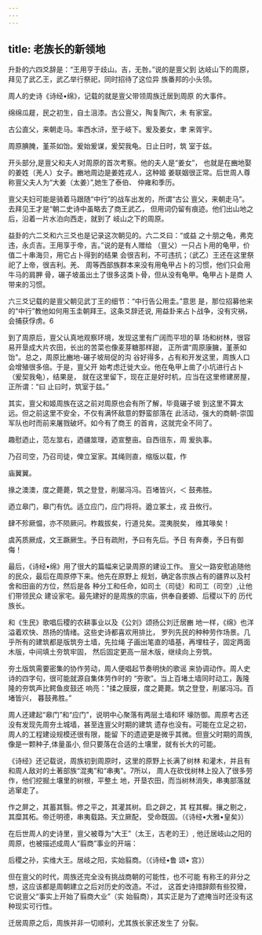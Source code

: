 ```yaml
---
---
---
```

title: 老族长的新领地
---



升卦的六四爻辞是：“王用亨于歧山。吉，无咎。”说的是亶父到 达岐山下的周原，拜见了武乙王，武乙举行祭祀，同时招待了这位异 族番邦的小头领。

周人的史诗《诗经•绵》，记载的就是亶父带领周族迁居到周原 的大事件。

绵绵瓜屣，民之初生，自土沮漆。古公亶父，陶复陶穴，未 有家室。

古公直父，来朝走马。率西水浒，至于岐下。爰及姜女，聿 来胥宇。

周原腆腌，堇茶如饴。爰始爰谋，爰契我龟。日止日时，筑 室于兹。

开头部分,是亶父和夫人对周原的首次考察。他的夫人是“姜女”， 也就是在豳地娶的姜姓（羌人）女子。豳地周边是姜姓戎人，这种姬 姜联姻很正常。后世周人尊称亶父夫人为“大姜（太姜）”,她生了泰伯、 仲雍和季历。

亶父夫妇可能是骑着马跟随“中行”的战车出发的，所谓“古公 亶父，来朝走马”。去拜见王才是“朝二史诗中虽略去了商王武乙， 但用词仍留有痕迹。他们出山地之后，沿着一片水泊向西走，就到了 岐山之下的周原。

益卦的六二爻和六三爻也是记录这次朝见的。六二爻曰：“或益 之十朋之龟，弗克违，永贞吉。王用享于帝，吉。”说的是有人赠给 （亶父）一只占卜用的龟甲，价值二十串海贝，用它占卜得到的结果 会很吉利，不可违抗；（武乙）王还在这里祭祀了上帝，很吉利。羌、 周等西部族群本来没有用龟甲占卜的习惯，他们只会用牛马的肩胛 骨，碾子坡虽出土了很多这类卜骨，但从没有龟甲。龟甲占卜是商 人带来的习惯。

六三爻记载的是亶父朝见武丁王的细节：“中行告公用圭。”意思 是，那位招募他来的“中行”教他如何用玉圭朝拜王。这条爻辞还说, 用益卦来占卜战争，没有灾祸，会捕获俘虏。6

到了周原后，亶父认真地观察环境，发现这里有广阔而平坦的草 场和树林，很容易开垦成大片农田，长出的苦菜也像麦芽糖那样甜， 正所谓“周原康臃，堇荼如饴"。总之，周原比豳地-碾子坡局促的沟 谷好得多，占有和开发这里，周族人口会增殖很多倍。于是，亶父开 始考虑迁徙大业。他在龟甲上凿了小坑进行占卜（爰契我龟），结果是， 就在这里留下，现在正是好时机，应当在这里修建房屋，正所谓：“曰 止曰时，筑室于兹。”

其实，亶父和姬周族在这之前对周原也会有所了解，毕竟碾子坡 到这里不算太远。但之前这里不安全，不仅有满怀敌意的野蛮部落在 此活动，强大的商朝-崇国军队也时而前来屠戮破坏。如今有了商王 的首肯，这就完全不同了。

趣慰迺止，范左筮右，迺疆筮理，迺宣整亩。自西徂东，周 爰执事。

乃召司空，乃召司徒，俾立室家。其绳则直，缩版以载，作

庙翼翼。

掾之澳澳，度之薨薨，筑之登登，削屡冯冯。百堵皆兴，＜ 鼓弗胜。

迺立皋门，皋门有伉。适立应门，应门将将。遒立冢土，戎 丑攸行。

肆不殄厥愠，亦不陨厥问。柞裁拔矣，行道兑矣。混夷脱矣， 维其喙矣！

虞芮质厥成，文王蹶厥生。予日有疏附，予曰有先后。予日 有奔奏，予日有御侮！

最后，《诗经•绵》用了很大的篇幅来记录周原的建设工作。 亶父一路安慰追随他的民众，最后在周原停下来。他先在原野上 规划，确定各宗族占有的疆界以及村舍和田亩的方位，然后是各 种分工和任命，如司土（司徒）和司工（司空）,让他们带领民众 建设家宅。最先建好的是周族的宗庙，供奉自姜嫄、后稷以下的 历代族长。

和《生民》歌唱后稷的农耕事业以及《公刘》颂扬公刘迁居豳 地一样，《绵》也洋溢着欢快、昂扬的情绪。这些史诗都喜欢用排比， 罗列先民的种种劳作场景。几乎所有的建筑都是版筑夯土墙，先拉绳 子画出笔直的墙基，再埋柱子，固定两面木版，中间填土夯筑牢固， 然后固定更高一层木版，继续向上夯筑。

夯土版筑需要密集的协作劳动，周人便唱起节奏明快的歌谣 来协调动作。周人史诗的四字句，很可能就源自集体劳作时的 “夯歌”。当上百堵土墙同时动工，轰隆隆的夯筑声比鳄鱼皮鼓还 响亮："揉之膜膜，度之薨薨。筑之登登，削屡冯冯。百堵皆兴， 暮鼓弗胜。”

周人还建起“皋门”和“应门”，说明中心聚落有两层土墙和环 壕防御。周原考古还没有发现先周夯土城墙，甚至连亶父时期的建筑 遗存也没有。可能在立足之初，周人的工程建设规模还很有限，能留 下的遗迹更是微乎其微。但亶父时期的周族,像是一颗种子,体量虽小, 但只要落在合适的土壤里，就有长大的可能。

《诗经》还记载说，周族初到周原时，这里的原野上长满了树林 和灌木，并且有和周人敌对的土著部族“混夷”和“串夷”。7所以， 周人在砍伐树林上投入了很多劳作，他们挖掘土壤里的树根，平整土 地，开垦农田，而当树林消失，串夷部落就逃窜走了。

作之屏之，其蓄其翳。修之平之，其灌其树。启之辟之，其 程其樨。攘之剔之，其糜其柘。帝迁明德，串夷载路。天立厥配， 受命既固。（《诗经•大雅•皇矣》）

在后世周人的史诗里，亶父被尊为“大王”（太王，古老的王）, 他迁居岐山之阳的周原，也被描述成周人“翦商”事业的开端：

后稷之孙，实维大王。居岐之阳，实始翦商。（《诗经•鲁 颂• 宫》）

但在亶父的时代，周族还完全没有挑战商朝的可能性，也不可能 有称王的非分之想，这应该都是周朝建立之后对历史的改造。不过， 这首史诗措辞颇有些狡猾，它说亶父“事实上开始了翦商大业”（实 始翦商），其实正是为了遮掩当时还没有这种现实可行性。

迁居周原之后，周族并非一切顺利，尤其族长家还发生了 分裂。
